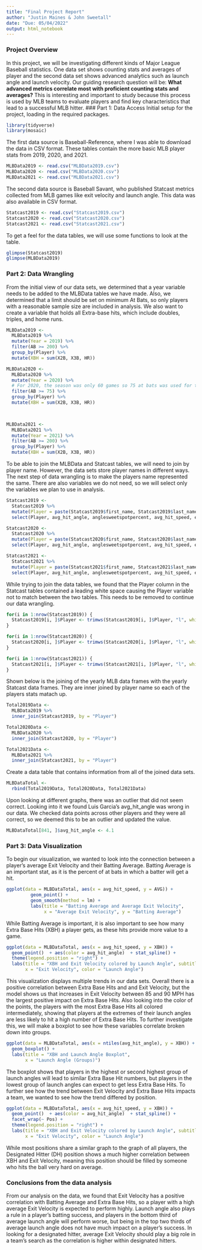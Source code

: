 ```yaml
---
title: "Final Project Report"
author: "Justin Maines & John Sweetall"
date: "Due: 05/04/2022"
output: html_notebook
---
```


### Project Overview
In this project, we will be investigating different kinds of Major League Baseball statistics. One data set shows counting stats and averages of player and the second data set shows advanced analytics such as launch angle and launch velocity. Our guiding research question will be: **What advanced metrics correlate most with proficient counting stats and averages?** This is interesting and important to study because this process is used by MLB teams to evaluate players and find key characteristics that lead to a successful MLB hitter. 
### Part 1: Data Access
Initial setup for the project, loading in the required packages.
```r
library(tidyverse)
library(mosaic)
```

The first data source is Baseball-Reference, where I was able to download the data in CSV format. These tables contain the more basic MLB player stats from 2019, 2020, and 2021.
```r
MLBData2019 <- read.csv("MLBData2019.csv")
MLBData2020 <- read.csv("MLBData2020.csv")
MLBData2021 <- read.csv("MLBData2021.csv")
```
The second data source is Baseball Savant, who published Statcast metrics collected from MLB games like exit velocity and launch angle. This data was also available in CSV format.
```r
Statcast2019 <- read.csv("Statcast2019.csv")
Statcast2020 <- read.csv("Statcast2020.csv")
Statcast2021 <- read.csv("Statcast2021.csv")
```

To get a feel for the data tables, we will use some functions to look at the table. 
```r
glimpse(Statcast2019)
glimpse(MLBData2019)
```

### Part 2: Data Wrangling
From the initial view of our data sets, we determined that a year variable needs to be added to the MLBData tables we have made. Also, we determined that a limit should be set on minimum At Bats, so only players with a reasonable sample size are included in analysis. We also want to create a variable that holds all Extra-base hits, which include doubles, triples, and home runs.
```r
MLBData2019 <-
  MLBData2019 %>%
  mutate(Year = 2019) %>%
  filter(AB >= 200) %>%
  group_by(Player) %>%
  mutate(XBH = sum(X2B, X3B, HR))

MLBData2020 <-
  MLBData2020 %>%
  mutate(Year = 2020) %>%
  # For 2020, the season was only 60 games so 75 at bats was used for the minimum. 
  filter(AB >= 75) %>%
  group_by(Player) %>%
  mutate(XBH = sum(X2B, X3B, HR))
  


MLBData2021 <-
  MLBData2021 %>%
  mutate(Year = 2021) %>%
  filter(AB >= 200) %>%
  group_by(Player) %>%
  mutate(XBH = sum(X2B, X3B, HR))

```

To be able to join the MLBData and Statcast tables, we will need to join by player name. However, the data sets store player names in different ways. The next step of data wrangling is to make the players name represented the same. There are also variables we do not need, so we will select only the variables we plan to use in analysis. 
```r
Statcast2019 <-
  Statcast2019 %>%
  mutate(Player = paste(Statcast2019$first_name, Statcast2019$last_name, sep = " ")) %>%
  select(Player, avg_hit_angle, anglesweetspotpercent, avg_hit_speed, ev95percent, brl_percent)

Statcast2020 <-
  Statcast2020 %>%
  mutate(Player = paste(Statcast2020$first_name, Statcast2020$last_name, sep = " ")) %>%
  select(Player, avg_hit_angle, anglesweetspotpercent, avg_hit_speed, ev95percent, brl_percent)

Statcast2021 <-
  Statcast2021 %>%
  mutate(Player = paste(Statcast2021$first_name, Statcast2021$last_name, sep = " ")) %>%
  select(Player, avg_hit_angle, anglesweetspotpercent, avg_hit_speed, ev95percent, brl_percent)
```

While trying to join the data tables, we found that the Player column in the Statcast tables contained a leading white space causing the Player variable not to match between the two tables. This needs to be removed to continue our data wrangling.

```r
for(i in 1:nrow(Statcast2019)) {
  Statcast2019[i, ]$Player <- trimws(Statcast2019[i, ]$Player, "l", whitespace = "[ \t\r\n]")
}

for(i in 1:nrow(Statcast2020)) {
  Statcast2020[i, ]$Player <- trimws(Statcast2020[i, ]$Player, "l", whitespace = "[ \t\r\n]")
}

for(i in 1:nrow(Statcast2021)) {
  Statcast2021[i, ]$Player <- trimws(Statcast2021[i, ]$Player, "l", whitespace = "[ \t\r\n]")
}
```

Shown below is the joining of the yearly MLB data frames with the yearly Statcast data frames. They are inner joined by player name so each of the players stats matach up.

```r
Total2019Data <-
  MLBData2019 %>%
  inner_join(Statcast2019, by = "Player")

Total2020Data <-
  MLBData2020 %>%
  inner_join(Statcast2020, by = "Player")

Total2021Data <-
  MLBData2021 %>%
  inner_join(Statcast2021, by = "Player")
```

Create a data table that contains information from all of the joined data sets.
```r
MLBDataTotal <- 
  rbind(Total2019Data, Total2020Data, Total2021Data)
```

Upon looking at different graphs, there was an outlier that did not seem correct. Looking into it we found Luis Garcia's avg_hit_angle was wrong in our data. We checked data points across other players and they were all correct, so we deemed this to be an outlier and updated the value.
```r
MLBDataTotal[841, ]$avg_hit_angle <- 4.1
```

### Part 3: Data Visualization

To begin our visualization, we wanted to look into the connection between a player's average Exit Velocity and their Batting Average. Batting Average is an important stat, as it is the percent of at bats in which a batter will get a hit.
```r
ggplot(data = MLBDataTotal, aes(x = avg_hit_speed, y = AVG)) +
         geom_point() +
         geom_smooth(method = lm) +
         labs(title = "Batting Average and Average Exit Velocity", 
              x = "Average Exit Velocity", y = "Batting Average")
```

While Batting Average is important, it is also important to see how many Extra Base Hits (XBH) a player gets, as these hits provide more value to a game. 
```r
ggplot(data = MLBDataTotal, aes(x = avg_hit_speed, y = XBH)) + 
  geom_point()  + aes(color = avg_hit_angle)  + stat_spline() + 
  theme(legend.position = "right") + 
  labs(title = "XBH and Exit Velocity colored by Launch Angle", subtitle = "",
       x = "Exit Velocity", color = "Launch Angle")
```
This visualization displays multiple trends in our data sets. Overall there is a positive correlation between Extra Base Hits and and Exit Velocity, but the model shows us that increases in Exit Velocity between 85 and 90 MPH has the largest positive impact on Extra Base Hits. Also looking into the color of the points, the players with the most Extra Base Hits all colored intermediately, showing that players at the extremes of their launch angles are less likely to hit a high number of Extra Base Hits. To further investigate this, we will make a boxplot to see how these variables correlate broken down into groups.
```r
ggplot(data = MLBDataTotal, aes(x = ntiles(avg_hit_angle), y = XBH)) + 
  geom_boxplot() + 
  labs(title = "XBH and Launch Angle Boxplot",
       x = "Launch Angle (Groups)")
```

The boxplot shows that players in the highest or second highest group of launch angles will lead to similar Extra Base Hit numbers, but players in the lowest group of launch angles can expect to get less Extra Base Hits. \n
\n
To further see how the trend between Exit Velocity and Extra Base Hits impacts a team, we wanted to see how the trend differed by position.

```r
ggplot(data = MLBDataTotal, aes(x = avg_hit_speed, y = XBH)) + 
  geom_point()  + aes(color = avg_hit_angle)  + stat_spline() + 
  facet_wrap(~ Pos) +
  theme(legend.position = "right") + 
  labs(title = "XBH and Exit Velocity colored by Launch Angle", subtitle = "Facet by position",
       x = "Exit Velocity", color = "Launch Angle")
```
While most positions share a similar graph to the graph of all players, the Designated Hitter (DH) position shows a much higher correlation between XBH and Exit Velocity, meaning this position should be filled by someone who hits the ball very hard on average. 

### Conclusions from the data analysis
From our analysis on the data, we found that Exit Velocity has a positive correlation with Batting Average and Extra Base Hits, so a player with a high average Exit Velocity is expected to perform highly. Launch angle also plays a rule in a player's batting success, and players in the bottom third of average launch angle will perform worse, but being in the top two thirds of average launch angle does not have much impact on a player's success. In looking for a designated hitter, average Exit Velocity should play a big role in a team's search as the correlation is higher within designated hitters. 







